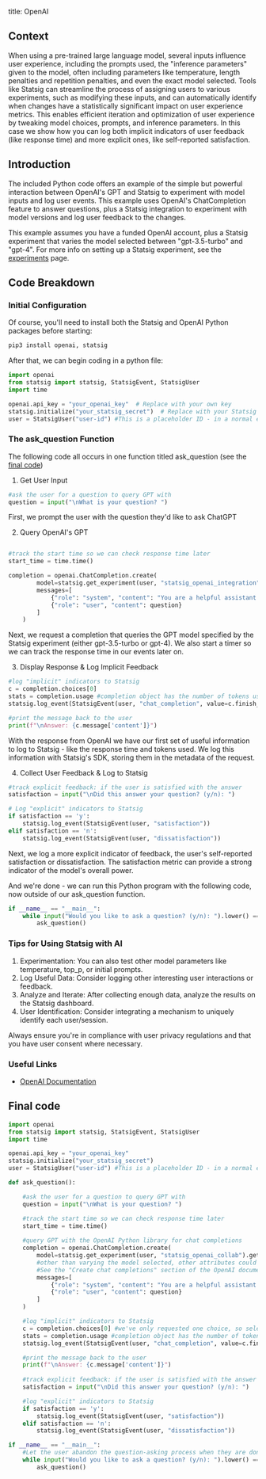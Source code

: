 title: OpenAI 

## Context

When using a pre-trained large language model, several inputs influence user experience, including the prompts used, the "inference parameters" given to the model, often including parameters like temperature, length penalties and repetition penalties, and even the exact model selected. Tools like Statsig can streamline the process of assigning users to various experiments, such as modifying these inputs, and can automatically identify when changes have a statistically significant impact on user experience metrics. This enables efficient iteration and optimization of user experience by tweaking model choices, prompts, and inference parameters. In this case we show how you can log both implicit indicators of user feedback (like response time) and more explicit ones, like self-reported satisfaction. 

## Introduction

The included Python code offers an example of the simple but powerful interaction between OpenAI's GPT and Statsig to experiment with model inputs and log user events. This example uses OpenAI's ChatCompletion feature to answer questions, plus a Statsig integration to experiment with model versions and log user feedback to the changes.

This example assumes you have a funded OpenAI account, plus a Statsig experiment that varies the model selected between "gpt-3.5-turbo" and "gpt-4". For more info on setting up a Statsig experiment, see the [experiments](/experiments-plus) page.

## Code Breakdown

### Initial Configuration

Of course, you'll need to install both the Statsig and OpenAI Python packages before starting:

```bash
pip3 install openai, statsig
```

After that, we can begin coding in a python file:

```python
import openai
from statsig import statsig, StatsigEvent, StatsigUser
import time

openai.api_key = "your_openai_key"  # Replace with your own key
statsig.initialize("your_statsig_secret")  # Replace with your Statsig secret
user = StatsigUser("user-id") #This is a placeholder ID - in a normal experiment Statsig recommends using a user's actual unique ID for consistency in targeting. See https://docs.statsig.com/concepts/user
```

### The ask_question Function

The following code all occurs in one function titled ask_question (see the [final code](#final-code)) 

1. Get User Input

```python
#ask the user for a question to query GPT with
question = input("\nWhat is your question? ")
```

First, we prompt the user with the question they'd like to ask ChatGPT

2. Query OpenAI's GPT

```python

#track the start time so we can check response time later
start_time = time.time()

completion = openai.ChatCompletion.create(
        model=statsig.get_experiment(user, "statsig_openai_integration").get("model", 'gpt-4'),
        messages=[
            {"role": "system", "content": "You are a helpful assistant."},
            {"role": "user", "content": question}
        ]
    )
```

Next, we request a completion that queries the GPT model specified by the Statsig experiment (either gpt-3.5-turbo or gpt-4). We also start a timer so we can track the response time in our events later on.

3. Display Response & Log Implicit Feedback 

```python
#log "implicit" indicators to Statsig
c = completion.choices[0]
stats = completion.usage #completion object has the number of tokens used - which is that what GPT usage is charged on.
statsig.log_event(StatsigEvent(user, "chat_completion", value=c.finish_reason, metadata={"response_time": time.time() - start_time, "completion_tokens": stats["completion_tokens"], "prompt_tokens": stats["prompt_tokens"], "total_tokens": stats["total_tokens"]}))

#print the message back to the user
print(f"\nAnswer: {c.message['content']}")
```

With the response from OpenAI we have our first set of useful information to log to Statsig - like the response time and tokens used. We log this information with Statsig's SDK, storing them in the metadata of the request. 

4. Collect User Feedback & Log to Statsig
```python
#track explicit feedback: if the user is satisfied with the answer
satisfaction = input("\nDid this answer your question? (y/n): ")

# Log "explicit" indicators to Statsig
if satisfaction == 'y':
    statsig.log_event(StatsigEvent(user, "satisfaction"))
elif satisfaction == 'n':
    statsig.log_event(StatsigEvent(user, "dissatisfaction"))
```

Next, we log a more explicit indicator of feedback, the user's self-reported satisfaction or dissatisfaction. The satisfaction metric can provide a strong indicator of the model's overall power. 

And we're done - we can run this Python program with the following code, now outside of our ask_question function.

```python
if __name__ == "__main__":
    while input("Would you like to ask a question? (y/n): ").lower() == 'y':
        ask_question()
```

### Tips for Using Statsig with AI
1. Experimentation: You can also test other model parameters like temperature, top_p, or initial prompts.
2. Log Useful Data: Consider logging other interesting user interactions or feedback.
3. Analyze and Iterate: After collecting enough data, analyze the results on the Statsig dashboard.
4. User Identification: Consider integrating a mechanism to uniquely identify each user/session.
<Note>
Always ensure you're in compliance with user privacy regulations and that you have user consent where necessary.
</Info>

### Useful Links 
- [OpenAI Documentation](https://platform.openai.com/docs/api-reference/chat/create)

## Final code


```python
import openai
from statsig import statsig, StatsigEvent, StatsigUser
import time

openai.api_key = "your_openai_key"
statsig.initialize("your_statsig_secret")
user = StatsigUser("user-id") #This is a placeholder ID - in a normal experiment Statsig recommends using a user's actual unique ID for consistency in targeting. See https://docs.statsig.com/concepts/user

def ask_question():

    #ask the user for a question to query GPT with
    question = input("\nWhat is your question? ")

    #track the start time so we can check response time later
    start_time = time.time() 
    
    #query GPT with the OpenAI Python library for chat completions
    completion = openai.ChatCompletion.create(
        model=statsig.get_experiment(user, "statsig_openai_collab").get("model", 'gpt-4'), #experiment is setup to return either "gpt-3.5-turbo" or "gpt-4".
        #other than varying the model selected, other attributes could be varied like "temperature", "top_p", "presence_penalty" and more. 
        #See the "Create chat completions" section of the OpenAI documentation for more: https://platform.openai.com/docs/api-reference/chat/create
        messages=[
            {"role": "system", "content": "You are a helpful assistant."}, #Initial prompts are another candidate for experimentation
            {"role": "user", "content": question}
        ]
    )

    #log "implicit" indicators to Statsig
    c = completion.choices[0] #we've only requested one choice, so selecting the first
    stats = completion.usage #completion object has the number of tokens used - which is that what GPT usage is charged on.
    statsig.log_event(StatsigEvent(user, "chat_completion", value=c.finish_reason, metadata={"response_time": time.time() - start_time, "completion_tokens": stats["completion_tokens"], "prompt_tokens": stats["prompt_tokens"], "total_tokens": stats["total_tokens"]}))

    #print the message back to the user
    print(f"\nAnswer: {c.message['content']}")
    
    #track explicit feedback: if the user is satisfied with the answer
    satisfaction = input("\nDid this answer your question? (y/n): ")

    #log "explicit" indicators to Statsig
    if satisfaction == 'y':
        statsig.log_event(StatsigEvent(user, "satisfaction"))
    elif satisfaction == 'n':
        statsig.log_event(StatsigEvent(user, "dissatisfaction"))

if __name__ == "__main__":
    #Let the user abandon the question-asking process when they are done
    while input("Would you like to ask a question? (y/n): ").lower() == 'y':
        ask_question()

```
